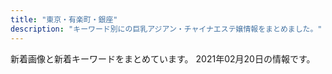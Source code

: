 ```yaml
---
title: "東京・有楽町・銀座"
description: "キーワード別にの巨乳アジアン・チャイナエステ嬢情報をまとめました。"
---
```


新着画像と新着キーワードをまとめています。
2021年02月20日の情報です。

<DmmAffiliateIns />
<KeywordTable
  shops={
    [
    {
        "url": "http://www.comodo.relaxjp.info/",
        "name": "COMODO -\u30b3\u30e2\u30c9-",
        "img_links": [
            "http://www.comodo.relaxjp.info/images/bj1.jpg",
            "http://www.comodo.relaxjp.info/files/011.jpg",
            "http://www.comodo.relaxjp.info/files/008-02.jpg",
            "http://www.comodo.relaxjp.info/files/012-02.jpg",
            "http://www.comodo.relaxjp.info/files/011-03.jpg",
            "http://www.comodo.relaxjp.info/images/s_info.jpg",
            "http://www.comodo.relaxjp.info/files/007-03.jpg",
            "http://www.comodo.relaxjp.info/files/008.jpg",
            "http://www.comodo.relaxjp.info/files/010.jpg",
            "http://www.comodo.relaxjp.info/images/hua.jpg",
            "http://www.comodo.relaxjp.info/images/top.png",
            "http://www.comodo.relaxjp.info/files/007.jpg",
            "http://www.comodo.relaxjp.info/files/008-03.jpg",
            "http://www.comodo.relaxjp.info/files/011-02.jpg",
            "http://www.comodo.relaxjp.info/files/009-02.jpg",
            "http://www.comodo.relaxjp.info/files/007-02.jpg",
            "http://www.comodo.relaxjp.info/images/s_link.jpg",
            "http://www.comodo.relaxjp.info/files/010-03.jpg",
            "http://www.comodo.relaxjp.info/files/012.jpg",
            "http://www.comodo.relaxjp.info/images/s_staff.jpg",
            "http://www.comodo.relaxjp.info/files/009.jpg",
            "http://www.comodo.relaxjp.info/files/013.jpg",
            "http://www.comodo.relaxjp.info/files/013-03.jpg",
            "http://www.comodo.relaxjp.info/files/009-03.jpg",
            "http://www.comodo.relaxjp.info/files/013-02.jpg",
            "http://www.comodo.relaxjp.info/images/bj3.jpg",
            "http://www.comodo.relaxjp.info/files/012-03.jpg",
            "http://www.comodo.relaxjp.info/images/s_news.jpg",
            "http://www.comodo.relaxjp.info/files/010-02.jpg"
        ],
        "station": "\u99ac\u55b0\u6a2a\u5c71\u99c5A2\u51fa\u53e3",
        "keywords": {
            "87": 6,
            "86": 1,
            "D": 7
        }
    },
    {
        "img_links": [
            "https://est-tiara.info/staffPhoto/s20201016083756.jpg",
            "https://est-tiara.info/images/gallery/r4.jpg",
            "https://est-tiara.info/images/gallery/r5.jpg",
            "https://est-tiara.info/images/gallery/r1.jpg",
            "https://est-tiara.info/images/mobile.png",
            "https://est-tiara.info/images/gallery/r7.jpg",
            "https://est-tiara.info/staffPhoto/b20201016083828.jpg",
            "https://est-tiara.info/staffPhoto/b20200924141844.jpg",
            "https://est-tiara.info/images/gallery/r8.jpg",
            "https://est-tiara.info/staffPhoto/b20201016083614.jpg",
            "https://est-tiara.info/staffPhoto/s20201016083614.jpg",
            "https://est-tiara.info/staffPhoto/b20201016083716.jpg",
            "https://est-tiara.info/images/gallery/r3.jpg",
            "https://est-tiara.info/staffPhoto/s20201016083716.jpg",
            "https://est-tiara.info/images/gallery/r2.jpg",
            "https://est-tiara.info/staffPhoto/b20201016083756.jpg",
            "https://est-tiara.info/uploadfiles/Image/campaignEstTiaraInfo.jpg",
            "https://est-tiara.info/images/gallery/r6.jpg",
            "https://est-tiara.info/js/sliderLine/slide_next.png",
            "https://est-tiara.info/staffPhoto/s20201016083828.jpg",
            "https://est-tiara.info/js/sliderLine/slide_prev.png",
            "https://est-tiara.info/staffPhoto/s20200924141844.jpg",
            "https://est-tiara.info/images/returnBtn.png"
        ],
        "url": "https://est-tiara.info/",
        "station": "\u6771\u9280\u5ea7\u99c5A7\u51fa\u53e3",
        "name": "Tiara-\u30c6\u30a4\u30a2\u30e9-",
        "keywords": {
            "E": 1,
            "C": 1,
            "89": 1,
            "D": 3
        }
    },
    {
        "img_links": [
            "http://esthe-aroma.com/images/icon_staff.png",
            "http://esthe-aroma.com/images/end-info.png",
            "http://esthe-aroma.com/images/cg08.jpg",
            "http://esthe-aroma.com/images/cg06.jpg",
            "http://esthe-aroma.com/images/icon_concept.png",
            "http://esthe-aroma.com/images/cg05.jpg",
            "http://esthe-aroma.com/images/btn2.png",
            "http://esthe-aroma.com/images/cg04.jpg",
            "http://esthe-aroma.com/images/mainImg_sub.jpg",
            "http://esthe-aroma.com/images/qrc.jpg",
            "http://esthe-aroma.com/images/icon_top.png",
            "http://esthe-aroma.com/images/cg03.jpg",
            "http://esthe-aroma.com/images/cg10.jpg",
            "http://esthe-aroma.com/images/photo03.jpg",
            "http://esthe-aroma.com/images/cg01.jpg",
            "http://esthe-aroma.com/images/icon_info.png",
            "http://esthe-aroma.com/images/cg02.jpg",
            "http://esthe-aroma.com/images/cg09.jpg",
            "http://esthe-aroma.com/images/cg11.jpg",
            "http://esthe-aroma.com/images/photo02.jpg",
            "http://esthe-aroma.com/images/photo01.jpg",
            "http://esthe-aroma.com/images/cg13.jpg",
            "http://esthe-aroma.com/images/icon_tel.png",
            "http://esthe-aroma.com/images/cg07.jpg",
            "http://esthe-aroma.com/images/cg12.jpg"
        ],
        "station": "\u99ac\u55b0\u6a2a\u5c71\u99c5A2\u51fa\u53e3",
        "url": "http://esthe-aroma.com/",
        "keywords": {
            "86": 13,
            "E": 1,
            "D": 10,
            "C": 2
        },
        "name": "Miss.9\uff5e\u30df\u30b9.\u30ad\u30e5\u30a6\uff5e"
    },
    {
        "url": "http://www.kayabatyo-massage.work/",
        "name": "\u5143\u6c17\u30e2\u30ea\u30e2\u30ea",
        "station": "\u8305\u5834\u753a\u99c511\u756a\u51fa\u53e3",
        "keywords": {},
        "img_links": [
            "http://www.kayabatyo-massage.work/images/no_image.jpg",
            "http://www.kayabatyo-massage.work/staff/kaoru.jpg",
            "http://www.kayabatyo-massage.work/images/recruit/nagare_01.jpg",
            "http://www.kayabatyo-massage.work/images/recruit/nagare_03.jpg",
            "http://www.kayabatyo-massage.work/images/recruit/req_03.jpg",
            "http://www.kayabatyo-massage.work/images/mainvisual_02.jpg",
            "http://www.kayabatyo-massage.work/images/recruit/sp_mainvisual.jpg",
            "http://www.kayabatyo-massage.work/images/head_therapist.jpg",
            "http://www.kayabatyo-massage.work/images/trigger.jpg",
            "http://www.kayabatyo-massage.work/images/recruit/nagare_07.png",
            "http://www.kayabatyo-massage.work/images/icon_new.png",
            "http://www.kayabatyo-massage.work/images/recruit/nagare_05.png",
            "http://www.kayabatyo-massage.work/images/mainvisual_01.jpg",
            "http://www.kayabatyo-massage.work/images/recruit/point_07.png",
            "http://www.kayabatyo-massage.work/images/icon_ranking_01.png",
            "http://www.kayabatyo-massage.work/images/recruit/point_03.png",
            "http://www.kayabatyo-massage.work/images/mainvisual_02_s.jpg",
            "http://www.kayabatyo-massage.work/images/icon_ranking_02.png",
            "http://www.kayabatyo-massage.work/images/recruit/point_04.png",
            "http://www.kayabatyo-massage.work/images/recruit/point_06.png",
            "http://www.kayabatyo-massage.work/images/recruit/point_09.png",
            "http://www.kayabatyo-massage.work/images/sw_tel.png",
            "http://www.kayabatyo-massage.work/images/recruit/message_03.png",
            "http://www.kayabatyo-massage.work/images/icon_ranking_03.png",
            "http://www.kayabatyo-massage.work/images/recruit/point_08.png",
            "http://www.kayabatyo-massage.work/images/recruit/nagare_02.jpg",
            "http://www.kayabatyo-massage.work/staff/nanami.jpg",
            "http://www.kayabatyo-massage.work/images/head_interior.jpg",
            "http://www.kayabatyo-massage.work/images/mainvisual_01_s.jpg",
            "http://www.kayabatyo-massage.work/images/recruit/point_05.png",
            "http://www.kayabatyo-massage.work/images/recruit/nagare_06.png",
            "http://www.kayabatyo-massage.work/staff/hinata.jpg",
            "http://www.kayabatyo-massage.work/images/sw_home.png"
        ]
    },
    {
        "station": "\u8305\u5834\u753a\u99c510\u756a\u51fa\u53e3",
        "keywords": {},
        "url": "https://aroma.tyo.cm/",
        "img_links": [],
        "name": "\u6975\u4e0a\u30e1\u30f3\u30ba\u30a2\u30ed\u30de\u65e5\u672c\u6a4b"
    },
    {
        "station": "\u4eba\u5f62\u753a\u99c5A1\u51fa\u53e3",
        "keywords": {
            "88": 5,
            "D": 8,
            "E": 2,
            "85": 16,
            "87": 2,
            "C": 22,
            "F": 5
        },
        "img_links": [
            "http://cocosia-massage.work/sp/img/p-3.jpg",
            "http://cocosia-massage.work/img/news.jpg",
            "http://cocosia-massage.work/sp/img/qr.jpg",
            "http://cocosia-massage.work/img/sta3.jpg",
            "http://cocosia-massage.work/sp/img/p-5.jpg",
            "http://cocosia-massage.work/sp/img/t-t2.jpg",
            "http://cocosia-massage.work/sp/img/cam1.jpg",
            "http://cocosia-massage.work/sp/img/pc.jpg",
            "http://cocosia-massage.work/sp/img/rec.jpg",
            "http://cocosia-massage.work/sp/img/cam2.jpg",
            "http://cocosia-massage.work/sp/img/st3.jpg",
            "http://cocosia-massage.work/img/conc.jpg",
            "http://cocosia-massage.work/img/st2.jpg",
            "http://cocosia-massage.work/sp/img/st4.jpg",
            "http://cocosia-massage.work/img/nos.jpg",
            "http://cocosia-massage.work/sp/img/t-r.jpg",
            "http://cocosia-massage.work/sp/img/cam4.jpg",
            "http://cocosia-massage.work/sp/img/st2.jpg",
            "http://cocosia-massage.work/sp/img/sys.jpg",
            "http://cocosia-massage.work/img/st5.jpg",
            "http://cocosia-massage.work/img/sta2.jpg",
            "http://cocosia-massage.work/sp/img/acc.jpg",
            "http://cocosia-massage.work/sp/img/p-4.jpg",
            "http://cocosia-massage.work/sp/img/t-t.jpg",
            "http://cocosia-massage.work/img/fla-2.jpg",
            "http://cocosia-massage.work/img/newf.jpg",
            "http://cocosia-massage.work/sp/img/info.jpg",
            "http://cocosia-massage.work/img/st6.jpg",
            "http://cocosia-massage.work/img/sta1.jpg",
            "http://cocosia-massage.work/img/acc.jpg",
            "http://cocosia-massage.work/sp/img/st1.jpg",
            "http://cocosia-massage.work/img/head2.jpg",
            "http://cocosia-massage.work/img/st1.jpg",
            "http://cocosia-massage.work/img/st3.jpg",
            "http://cocosia-massage.work/img/sta4.jpg",
            "http://cocosia-massage.work/sp/img/botton.jpg",
            "http://cocosia-massage.work/img/r9.jpg",
            "http://cocosia-massage.work/img/xmas.png",
            "http://cocosia-massage.work/img/fla-1.jpg",
            "http://cocosia-massage.work/img/sta6.jpg",
            "http://cocosia-massage.work/img/cncp.jpg",
            "http://cocosia-massage.work/sp/img/p-6.jpg",
            "http://cocosia-massage.work/img/sta5.jpg",
            "http://cocosia-massage.work/sp/img/st6.jpg",
            "http://cocosia-massage.work/sp/img/t-s.jpg",
            "http://cocosia-massage.work/sp/img/st5.jpg",
            "http://cocosia-massage.work/sp/img/cam3.jpg",
            "http://cocosia-massage.work/img/st4.jpg"
        ],
        "name": "COCOSIA",
        "url": "http://cocosia-massage.work/"
    },
    {
        "url": "http://s-este.net/",
        "keywords": {},
        "name": "\u30e9\u30d5\u30a3\u30fc\u30eb",
        "station": "\u65b0\u65e5\u672c\u6a4b\u99c55\u756a\u51fa\u53e3",
        "img_links": []
    },
    {
        "url": "http://f-relaxe.net",
        "img_links": [
            "http://f-relaxe.net/images/sub_15.jpg",
            "http://f-relaxe.net/girl/07.jpg",
            "http://f-relaxe.net/girl/02.jpg",
            "http://f-relaxe.net/girl/010a.jpg",
            "http://f-relaxe.net/girl/011.jpg",
            "http://f-relaxe.net/girl/017.jpg",
            "http://f-relaxe.net/images/02.jpg",
            "http://f-relaxe.net/girl/00.jpg",
            "http://f-relaxe.net/images/staff_11.jpg",
            "http://f-relaxe.net/images/index_01.jpg",
            "http://f-relaxe.net/girl/011a.jpg",
            "http://f-relaxe.net/images/index_13.jpg",
            "http://f-relaxe.net/images/03.jpg",
            "http://f-relaxe.net/girl/010.jpg",
            "http://f-relaxe.net/images/index_05.jpg",
            "http://f-relaxe.net/images/index_16.jpg",
            "http://f-relaxe.net/images/sub_10.jpg",
            "http://f-relaxe.net/images/index_04.jpg",
            "http://f-relaxe.net/images/rec.jpg",
            "http://f-relaxe.net/girl/08a.jpg",
            "http://f-relaxe.net/girl/04.jpg",
            "http://f-relaxe.net/girl/012a.jpg",
            "http://f-relaxe.net/images/sub_12.jpg",
            "http://f-relaxe.net/girl/02a.jpg",
            "http://f-relaxe.net/images/index_09.jpg",
            "http://f-relaxe.net/images/01.jpg",
            "http://f-relaxe.net/images/line.jpg",
            "http://f-relaxe.net/girl/013a.jpg",
            "http://f-relaxe.net/images/index_03.jpg",
            "http://f-relaxe.net/images/index_10.jpg",
            "http://f-relaxe.net/images/index_07.jpg",
            "http://f-relaxe.net/girl/024.jpg",
            "http://f-relaxe.net/images/rec_11.jpg",
            "http://f-relaxe.net/girl/012.jpg",
            "http://f-relaxe.net/images/info.jpg",
            "http://f-relaxe.net/images/info_11.jpg",
            "http://f-relaxe.net/images/index_12.jpg",
            "http://f-relaxe.net/images/index_06.jpg",
            "http://f-relaxe.net/girl/013.jpg",
            "http://f-relaxe.net/girl/07a.jpg",
            "http://f-relaxe.net/images/index_17.jpg",
            "http://f-relaxe.net/images/index_119.jpg",
            "http://f-relaxe.net/girl/08.jpg",
            "http://f-relaxe.net/images/index_08.jpg",
            "http://f-relaxe.net/girl/09a.jpg",
            "http://f-relaxe.net/images/index_14.jpg",
            "http://f-relaxe.net/images/index_18.jpg",
            "http://f-relaxe.net/girl/09.jpg"
        ],
        "keywords": {
            "93": 1,
            "90": 1,
            "D": 2,
            "87": 1,
            "91": 1,
            "G": 1,
            "83": 1,
            "86": 1,
            "E": 3,
            "C": 3,
            "85": 3,
            "89": 1
        },
        "station": "JR\u6771\u4eac\u99c5\u516b\u91cd\u6d32\u5317\u53e3",
        "name": "For you"
    },
    {
        "url": "http://kaitekido.eei.jp/",
        "station": "\u516b\u4e01\u5800\u99c5B2\u51fa\u53e3",
        "keywords": {},
        "img_links": [
            "https://b.hatena.ne.jp/images/v4/public/add/hatenabookmark_android.png",
            "https://b.st-hatena.com/images/entry-button/button-only@2x.png",
            "https://b.hatena.ne.jp/images/v4/public/add/hatenabookmark_ios7.png",
            "http://b.hatena.ne.jp/images/v4/public/add/hatenabookmark_ios7.png",
            "http://b.hatena.ne.jp/images/v4/public/add/hatenabookmark_android.png",
            "https://www.hatena.ne.jp/images/wwwridge/ok@2x.png",
            "http://momipara.jp/img/link/momi88.jpg",
            "http://\u30a2\u30b8\u30a2\u30f3\u30a8\u30b9\u30c6.biz/images/88-31.jpg",
            "https://www.hatena.ne.jp/images/wwwridge/help@2x.png",
            "https://www.hatena.ne.jp/images/wwwridge/ng@2x.png",
            "http://asian.mensesthe.tokyo/wp-content/uploads/2016/01/7CzXuAWe.jpg"
        ],
        "name": "\u5feb\u9069\u5802"
    },
    {
        "keywords": {
            "D": 16,
            "E": 4,
            "86": 20
        },
        "name": "\u7652\u3057\u306e\u6d77",
        "station": "\u65b0\u5bcc\u753a\u99c5",
        "url": "http://xn--vckg5a5c7c8c1czd.in.net/",
        "img_links": [
            "http://xn--vckg5a5c7c8c1czd.in.net/images/staff_images/cg1.jpg",
            "http://xn--vckg5a5c7c8c1czd.in.net/images/an_1_06.jpg",
            "http://xn--vckg5a5c7c8c1czd.in.net/images/staff_images/cg16.jpg",
            "http://xn--vckg5a5c7c8c1czd.in.net/images/an_2_04.jpg",
            "http://xn--vckg5a5c7c8c1czd.in.net/images/an_1_02.jpg",
            "http://xn--vckg5a5c7c8c1czd.in.net/images/an_2_05.jpg",
            "http://xn--vckg5a5c7c8c1czd.in.net/images/slider/slide2s.jpg",
            "http://xn--vckg5a5c7c8c1czd.in.net/images/staff_images/top_small_1.jpg",
            "http://xn--vckg5a5c7c8c1czd.in.net/images/an_1_07.jpg",
            "http://xn--vckg5a5c7c8c1czd.in.net/images/staff_images/cg14.jpg",
            "http://xn--vckg5a5c7c8c1czd.in.net/images/staff_images/top_small_17.jpg",
            "http://xn--vckg5a5c7c8c1czd.in.net/images/staff_images/top_small_14.jpg",
            "http://xn--vckg5a5c7c8c1czd.in.net/images/staff_images/cg5.jpg",
            "http://xn--vckg5a5c7c8c1czd.in.net/images/an_2_07.jpg",
            "http://xn--vckg5a5c7c8c1czd.in.net/images/index_01.jpg",
            "http://xn--vckg5a5c7c8c1czd.in.net/images/an_1_03.jpg",
            "http://xn--vckg5a5c7c8c1czd.in.net/images/slider/slide1s.jpg",
            "http://xn--vckg5a5c7c8c1czd.in.net/images/QRcode.jpg",
            "http://xn--vckg5a5c7c8c1czd.in.net/images/slider/slide1.jpg",
            "http://xn--vckg5a5c7c8c1czd.in.net/images/staff_images/cg17.jpg",
            "http://xn--vckg5a5c7c8c1czd.in.net/images/an_2_03.jpg",
            "http://xn--vckg5a5c7c8c1czd.in.net/images/an_2_02.jpg",
            "http://xn--vckg5a5c7c8c1czd.in.net/images/an_1_04.jpg",
            "http://xn--vckg5a5c7c8c1czd.in.net/images/staff_images/top_small_5.jpg",
            "http://xn--vckg5a5c7c8c1czd.in.net/images/slider/slide3.jpg",
            "http://xn--vckg5a5c7c8c1czd.in.net/images/no.png",
            "http://xn--vckg5a5c7c8c1czd.in.net/images/slider/slide2.jpg",
            "http://xn--vckg5a5c7c8c1czd.in.net/images/slider/slide3s.jpg",
            "http://xn--vckg5a5c7c8c1czd.in.net/images/an_2_06.jpg",
            "http://xn--vckg5a5c7c8c1czd.in.net/images/staff_images/top_small_16.jpg"
        ]
    },
    {
        "name": "\u685c\uff5e\u3055\u304f\u3089\uff5e",
        "img_links": [
            "http://sakura.relaxnabi.com/css/staff/staff04.jpg",
            "http://sakura.relaxnabi.com/css/nav/nav-004.png",
            "http://sakura.relaxnabi.com/css/topleft02.png",
            "http://sakura.relaxnabi.com/css/nav/nav-002.png",
            "http://sakura.relaxnabi.com/css/nav/nav-005.png",
            "http://sakura.relaxnabi.com/css/staff/staff14a.jpg",
            "http://sakura.relaxnabi.com/css/nav/nav-006.png",
            "http://sakura.relaxnabi.com/css/staff/staff02.jpg",
            "http://sakura.relaxnabi.com/css/nav/nav-001.png",
            "http://sakura.relaxnabi.com/css/nav/nav-003.png",
            "http://sakura.relaxnabi.com/css/topleft01.png",
            "http://sakura.relaxnabi.com/css/staff/staff06.jpg",
            "http://sakura.relaxnabi.com/css/tel03.png",
            "http://sakura.relaxnabi.com/css/topright02.jpg",
            "http://sakura.relaxnabi.com/css/staff/staff13.jpg"
        ],
        "url": "http://sakura.relaxnabi.com/",
        "keywords": {
            "87": 2,
            "C": 4,
            "D": 3,
            "89": 3
        },
        "station": "\u8305\u5834\u753a\u99c51\u756a\u51fa\u53e3"
    },
    {
        "name": "Firework\uff5e\u30d5\u30a1\u30a4\u30a2\u30ef\u30fc\u30af\uff5e",
        "station": "\u7bc9\u5730\u99c52\u756a\u51fa\u53e3",
        "keywords": {},
        "img_links": [
            "http://a-smile.click/girl/6.jpg",
            "http://a-smile.click/img/qr.png",
            "http://a-smile.click/girl/1.jpg",
            "http://a-smile.click/girl/1_1.jpg",
            "http://a-smile.click/img/faq_headimg.jpg",
            "http://a-smile.click/img/room/photo01.jpg",
            "http://a-smile.click/girl/2.jpg",
            "http://a-smile.click/img/staff_headimg.jpg",
            "http://a-smile.click/girl/3_1.jpg",
            "http://a-smile.click/girl/2_1.jpg",
            "http://a-smile.click/img/head_img.jpg",
            "http://a-smile.click/girl/4.jpg",
            "http://a-smile.click/girl/5.jpg",
            "http://a-smile.click/img/room/photo02.jpg",
            "http://a-smile.click/img/room/photo03.jpg",
            "http://a-smile.click/img/rec_headimg.jpg",
            "http://a-smile.click/img/tel.png",
            "http://a-smile.click/girl/5_1.jpg",
            "http://a-smile.click/girl/3.jpg",
            "http://a-smile.click/img/room/photo04.jpg",
            "http://a-smile.click/img/link_headimg.jpg"
        ],
        "url": "http://a-smile.click/"
    },
    {
        "url": "http://sweet-massage.work/",
        "station": "\u8305\u5834\u753a\u99c53\u756a\u51fa\u53e3",
        "keywords": {
            "89": 3,
            "88": 3,
            "85": 6,
            "D": 6,
            "C": 6,
            "E": 6,
            "86": 6
        },
        "name": "Sweet",
        "img_links": [
            "http://sweet-massage.work/img/s4.jpg",
            "http://sweet-massage.work/img/st05.jpg",
            "http://sweet-massage.work/sp/img/s4.jpg",
            "http://sweet-massage.work/sp/img/pic.jpg",
            "http://sweet-massage.work/sp/img/st005.jpg",
            "http://sweet-massage.work/sp/img/t-a.jpg",
            "http://sweet-massage.work/img/foot-body.jpg",
            "http://sweet-massage.work/img/s5.jpg",
            "http://sweet-massage.work/sp/img/add.jpg",
            "http://sweet-massage.work/img/st1.jpg",
            "http://sweet-massage.work/img/st5.jpg",
            "http://sweet-massage.work/img/st3.jpg",
            "http://sweet-massage.work/img/sta2.jpg",
            "http://sweet-massage.work/sp/img/pc.jpg",
            "http://sweet-massage.work/sp/img/st02.jpg",
            "http://sweet-massage.work/sp/img/st03.jpg",
            "http://sweet-massage.work/img/sta6.jpg",
            "http://sweet-massage.work/sp/img/s6.jpg",
            "http://sweet-massage.work/img/st005.jpg",
            "http://sweet-massage.work/sp/img/t-s.jpg",
            "http://sweet-massage.work/sp/img/info.jpg",
            "http://sweet-massage.work/sp/img/add2.jpg",
            "http://sweet-massage.work/sp/img/t-r.jpg",
            "http://sweet-massage.work/sp/img/tel.jpg",
            "http://sweet-massage.work/sp/img/time.jpg",
            "http://sweet-massage.work/sp/img/s5.jpg",
            "http://sweet-massage.work/sp/img/s3.jpg",
            "http://sweet-massage.work/img/st6.jpg",
            "http://sweet-massage.work/img/st03.jpg",
            "http://sweet-massage.work/img/m1.png",
            "http://sweet-massage.work/sp/img/st1.jpg",
            "http://sweet-massage.work/img/sta3.jpg",
            "http://sweet-massage.work/sp/img/st2.jpg",
            "http://sweet-massage.work/img/st04.jpg",
            "http://sweet-massage.work/sp/img/st3.jpg",
            "http://sweet-massage.work/img/sta1.jpg",
            "http://sweet-massage.work/sp/img/tit.jpg",
            "http://sweet-massage.work/img/st02.jpg",
            "http://sweet-massage.work/sp/img/st06.jpg",
            "http://sweet-massage.work/sp/img/st6.jpg",
            "http://sweet-massage.work/img/s2.jpg",
            "http://sweet-massage.work/sp/img/st05.jpg",
            "http://sweet-massage.work/img/s1.jpg",
            "http://sweet-massage.work/sp/img/t-o.jpg",
            "http://sweet-massage.work/img/st4.jpg",
            "http://sweet-massage.work/img/st2.jpg",
            "http://sweet-massage.work/img/s3.jpg",
            "http://sweet-massage.work/img/s6.jpg",
            "http://sweet-massage.work/sp/img/botton.jpg",
            "http://sweet-massage.work/sp/img/st4.jpg",
            "http://sweet-massage.work/img/st01.jpg",
            "http://sweet-massage.work/sp/img/st04.jpg",
            "http://sweet-massage.work/sp/img/sys.jpg",
            "http://sweet-massage.work/img/mobile-1.png",
            "http://sweet-massage.work/img/st06.jpg",
            "http://sweet-massage.work/img/sta5.jpg",
            "http://sweet-massage.work/sp/img/st01.jpg",
            "http://sweet-massage.work/img/sta4.jpg",
            "http://sweet-massage.work/sp/img/st5.jpg",
            "http://sweet-massage.work/sp/img/t-t.jpg"
        ]
    },
    {
        "name": "Angel Love",
        "station": "\u9280\u5ea7\u99c5A5\u51fa\u53e3",
        "url": "https://angel-love.tyo.cm/",
        "img_links": [
            "https://angel-love.tyo.cm/images/room2.jpg",
            "https://angel-love.tyo.cm/images/news_bj1.jpg",
            "https://angel-love.tyo.cm/images/info.jpg",
            "https://angel-love.tyo.cm/images/s1.jpg",
            "https://angel-love.tyo.cm/images/top.jpg",
            "https://angel-love.tyo.cm/images/s3.jpg",
            "https://angel-love.tyo.cm/images/room3.jpg",
            "https://angel-love.tyo.cm/photos/sites/27/2021/02/2021021603162127.jpg",
            "https://angel-love.tyo.cm/images/mobile.jpg",
            "https://angel-love.tyo.cm/photos/sites/27/2021/02/2021021606263617.jpg",
            "https://angel-love.tyo.cm/images/s_staff.png",
            "https://angel-love.tyo.cm/images/room4.jpg",
            "https://angel-love.tyo.cm/images/room1.jpg",
            "https://angel-love.tyo.cm/photos/sites/27/2021/02/2021021603212172.jpg",
            "https://angel-love.tyo.cm/images/news_bj3.jpg",
            "https://angel-love.tyo.cm/photos/sites/27/2021/02/2021021606344273.jpg",
            "https://angel-love.tyo.cm/images/s_news.jpg",
            "https://angel-love.tyo.cm/photos/sites/27/2021/02/2021021603162366.jpg"
        ],
        "keywords": {
            "86": 5,
            "D": 20,
            "87": 10,
            "85": 5
        }
    },
    {
        "station": "\u4eba\u5f62\u753a\u99c5A1\u51fa\u53e3",
        "name": "Dream",
        "url": "https://ningyocho-esthe.work/",
        "keywords": {
            "88": 1,
            "\u30bb\u30af\u30b7\u30fc": 3
        },
        "img_links": [
            "https://ningyocho-esthe.work/images/dream/staff/2.jpg",
            "https://ningyocho-esthe.work/images/dream/home/teaser.png",
            "https://ningyocho-esthe.work/images/dream/common/credit_01.png",
            "https://ningyocho-esthe.work/images/dream/common/header_info.png",
            "https://ningyocho-esthe.work/images/dream/common/gallery_08.png",
            "https://ningyocho-esthe.work/images/dream/staff/imgapp_1.jpg",
            "https://ningyocho-esthe.work/images/dream/common/side_bnr_01.png",
            "https://ningyocho-esthe.work/images/dream/common/header_phone_pc.png",
            "https://ningyocho-esthe.work/images/dream/common/gallery_09.png",
            "https://ningyocho-esthe.work/images/dream/staff/imgapp_3.jpg",
            "https://ningyocho-esthe.work/images/dream/common/credit_02.png",
            "https://ningyocho-esthe.work/images/dream/staff/\u3042\u307f.jpg",
            "https://ningyocho-esthe.work/images/dream/common/gallery_06.png",
            "https://ningyocho-esthe.work/images/dream/common/gallery_03.png",
            "https://ningyocho-esthe.work/images/dream/staff/1.jpg",
            "https://ningyocho-esthe.work/images/dream/common/side_bnr_02.png",
            "https://ningyocho-esthe.work/images/dream/common/gallery_05.png",
            "https://ningyocho-esthe.work/images/dream/common/gallery_04.png",
            "https://ningyocho-esthe.work/images/dream/common/gallery_01.png",
            "https://ningyocho-esthe.work/images/dream/common/credit_03.png",
            "https://ningyocho-esthe.work/images/dream/common/gallery_02.png",
            "https://ningyocho-esthe.work/images/dream/staff/3.jpg",
            "https://ningyocho-esthe.work/images/dream/common/gallery_07.png",
            "https://ningyocho-esthe.work/images/dream/staff/\u30ca\u30ca.jpg",
            "https://ningyocho-esthe.work/images/dream/home/image_02.png",
            "https://ningyocho-esthe.work/images/dream/staff/imgapp6.jpg",
            "https://ningyocho-esthe.work/images/dream/home/image_03.png",
            "https://ningyocho-esthe.work/images/dream/common/gallery_10.png",
            "https://ningyocho-esthe.work/images/dream/home/image_01.png",
            "https://ningyocho-esthe.work/images/dream/staff/13.jpg"
        ]
    },
    {
        "img_links": [
            "http://sunflower.jp.net/5.jpg",
            "http://koikst.xyz/_src/20886061/index_34.png",
            "http://koikst.xyz/_src/20886103/up.png",
            "http://koikst.xyz/_src/20886009/img_2917.jpg",
            "http://koikst.xyz/_src/20885836/sign.jpg",
            "http://koikst.xyz/_src/20886111/_dsf0778_pp.jpg",
            "http://koikst.xyz/_src/20886066/slider2.png",
            "http://koikst.xyz/_src/20886211/07958eda583eff2b24876adf03c0a434.jpg",
            "http://koikst.xyz/_src/20885828/up.png",
            "http://koikst.xyz/_src/20886122/up.png",
            "http://koikst.xyz/_src/20886035/up.png",
            "http://koikst.xyz/_src/20886007/_k3_6020.jpg",
            "http://koikst.xyz/_src/20886287/9c88380aa0315ec9292225a3223d62d9.jpg",
            "http://koikst.xyz/_src/20886235/t02200330_0640096013249885015.jpg",
            "http://koikst.xyz/_src/20886063/index_36.png",
            "http://sunflower.jp.net/1.jpg",
            "http://koikst.xyz/_src/20886062/index_35.png",
            "http://koikst.xyz/_src/20886092/therapist-ito.jpg",
            "http://koikst.xyz/_src/20886303/07958eda583eff2b24876adf03c0a434.jpg",
            "http://koikst.xyz/_src/20886229/_dsf0778_pp.jpg",
            "http://koikst.xyz/_src/20885809/www.cman.png",
            "http://koikst.xyz/_src/20886058/sign.png",
            "http://koikst.xyz/_src/51067433/wechatimg726.jpg",
            "http://koikst.xyz/_src/20991736/t02200330_0640096013249885015.jpg",
            "http://koikst.xyz/_src/20886060/index_33.png",
            "http://koikst.xyz/_src/20886005/wechatimg35.jpg",
            "http://koikst.xyz/_src/20886065/index_38.png",
            "http://koikst.xyz/_src/51067435/wechatimg725.jpg",
            "http://koikst.xyz/_src/20886233/906ab10dd05fdcaee1fa99bd6e5779ea.jpg",
            "http://koikst.xyz/_src/20886019/up.png",
            "http://koikst.xyz/_src/20886283/img20170527114635169213.png",
            "http://koikst.xyz/_src/20885845/up.png",
            "http://sunflower.jp.net/6.jpg",
            "http://sunflower.jp.net/3.jpg",
            "http://koikst.xyz/_src/51067440/wechatimg723.jpg",
            "http://koikst.xyz/_src/51067437/wechatimg724.jpg",
            "http://koikst.xyz/_src/20886006/wechatimg36.jpg",
            "http://koikst.xyz/_src/20885997/up.png",
            "http://koikst.xyz/_src/20886300/media-20170919.jpg",
            "http://koikst.xyz/_src/21089124/img20180325193504865361.png",
            "http://sunflower.jp.net/2.jpg",
            "http://koikst.xyz/_src/20886148/therapist-ito.jpg",
            "http://koikst.xyz/_src/20886010/img_3017.jpg",
            "http://koikst.xyz/_src/20886310/wechatimg405.jpg",
            "http://koikst.xyz/_src/20886064/index_37.png",
            "http://koikst.xyz/_src/20885811/up.png",
            "http://koikst.xyz/_src/20886059/sign.png",
            "http://koikst.xyz/_src/20886231/_dsf0770_pp.jpg",
            "http://koikst.xyz/_src/20886222/up.png",
            "http://koikst.xyz/_src/20886305/therapist-ito.jpg",
            "http://koikst.xyz/_src/20886008/_k3_6019.jpg",
            "http://koikst.xyz/_src/20886308/t02200330_0640096013249885015.jpg"
        ],
        "name": "\u60a0",
        "keywords": {
            "C": 2,
            "E": 3,
            "89": 3,
            "85": 2
        },
        "station": "JR\u6771\u4eac\u99c5\u516b\u91cd\u6d32\u53e3",
        "url": "http://koikst.xyz/"
    },
    {
        "name": "\u5922\u306e\u90f7",
        "keywords": {},
        "url": "http://yume-sato.blue/",
        "station": "\u4eba\u5f62\u753a\u99c5A6",
        "img_links": [
            "http://yume-sato.blue/uploads//sites/18/2020/09/g3.jpg",
            "http://yume-sato.blue/uploads//sites/18/2020/09/top1-1.jpg",
            "http://yume-sato.blue/uploads//sites/18/2020/09/g2.jpg",
            "http://yume-sato.blue/uploads//sites/18/2020/12/gg-150x150.jpg",
            "http://yume-sato.blue/uploads//sites/18/2020/09/g4.jpg",
            "http://yume-sato.blue/uploads//sites/18/2020/09/g6-150x150.jpg",
            "http://yume-sato.blue/uploads//sites/18/2020/09/g3-150x150.jpg",
            "http://yume-sato.blue/uploads//sites/18/2020/09/g1-150x150.jpg",
            "http://yume-sato.blue/uploads//sites/18/2020/10/g2.jpg",
            "http://yume-sato.blue/uploads//sites/18/2020/09/news.jpg",
            "http://yume-sato.blue/uploads//sites/18/2020/10/g1.jpg",
            "http://yume-sato.blue/uploads//sites/18/2020/09/g5.jpg",
            "http://yume-sato.blue/uploads//sites/18/2020/09/mobile-1.jpg",
            "http://yume-sato.blue/uploads//sites/18/2020/09/top.jpg",
            "http://yume-sato.blue/uploads//sites/18/2020/09/g2-150x150.jpg",
            "http://yume-sato.blue/uploads//sites/18/2020/09/s_staff.png",
            "http://yume-sato.blue/uploads//sites/18/2020/09/g5-150x150.jpg",
            "http://yume-sato.blue/uploads//sites/18/2020/09/pick.jpg",
            "http://yume-sato.blue/uploads//sites/18/2020/09/g1.jpg",
            "http://yume-sato.blue/uploads//sites/18/2020/09/g6.jpg",
            "http://yume-sato.blue/uploads//sites/18/2020/09/g4-150x150.jpg",
            "http://yume-sato.blue/uploads//sites/18/2020/12/gg.jpg"
        ]
    },
    {
        "url": "http://prime-relax.work/",
        "img_links": [
            "http://prime-relax.work/img/st11.jpg",
            "http://prime-relax.work/sp/img/time.jpg",
            "http://prime-relax.work/img/link300100.jpg",
            "http://prime-relax.work/sp/img/add.jpg",
            "http://prime-relax.work/sp/img/pic.jpg",
            "http://prime-relax.work/img/IMG_1709.jpg",
            "http://prime-relax.work/img/bottom-.png",
            "http://prime-relax.work/sp/img/t-o.jpg",
            "http://prime-relax.work/sp/img/t-t.jpg",
            "http://prime-relax.work/img/IMG_1699.jpg",
            "http://prime-relax.work/img/st5.jpg",
            "http://prime-relax.work/img/st07.jpg",
            "http://prime-relax.work/img/st7.jpg",
            "http://prime-relax.work/sp/img/t-s.jpg",
            "http://prime-relax.work/sp/img/sta9.jpg",
            "http://prime-relax.work/img/sta4.jpg",
            "http://prime-relax.work/sp/img/tit.jpg",
            "http://prime-relax.work/img/mo.png",
            "http://prime-relax.work/sp/img/botton.jpg",
            "http://prime-relax.work/img/st13.jpg",
            "http://prime-relax.work/sp/img/sta7.jpg",
            "http://prime-relax.work/img/st12.jpg",
            "http://prime-relax.work/img/st14.jpg",
            "http://prime-relax.work/sp/img/p-9.jpg",
            "http://prime-relax.work/img/head.jpg",
            "http://prime-relax.work/sp/img/sta13.jpg",
            "http://prime-relax.work/img/body-.jpg",
            "http://prime-relax.work/img/sta13.jpg",
            "http://prime-relax.work/img/sta7.jpg",
            "http://prime-relax.work/sp/img/p-7.jpg",
            "http://prime-relax.work/sp/img/t-r.jpg",
            "http://prime-relax.work/img/st9.jpg",
            "http://prime-relax.work/img/IMG_1667.jpg",
            "http://prime-relax.work/img/st4.jpg",
            "http://prime-relax.work/img/sta11.jpg",
            "http://prime-relax.work/img/st013.jpg",
            "http://prime-relax.work/sp/img/sys.jpg",
            "http://prime-relax.work/sp/img/sta14.jpg",
            "http://prime-relax.work/img/link20067.jpg",
            "http://prime-relax.work/sp/img/p-8.jpg",
            "http://prime-relax.work/img/link10033.jpg",
            "http://prime-relax.work/sp/img/sta5.jpg",
            "http://prime-relax.work/sp/img/pc.jpg",
            "http://prime-relax.work/sp/img/sta12.jpg",
            "http://prime-relax.work/img/st08.jpg",
            "http://prime-relax.work/img/sta8.jpg",
            "http://prime-relax.work/img/sta14.jpg",
            "http://prime-relax.work/img/st04.jpg",
            "http://prime-relax.work/sp/img/sta4.jpg",
            "http://prime-relax.work/sp/img/t-a.jpg",
            "http://prime-relax.work/img/st8.jpg",
            "http://prime-relax.work/img/bottom.png",
            "http://prime-relax.work/img/eve.jpg",
            "http://prime-relax.work/img/IMG_1675.jpg",
            "http://prime-relax.work/img/link-.jpg",
            "http://prime-relax.work/img/sys.jpg",
            "http://prime-relax.work/img/sta5.jpg",
            "http://prime-relax.work/sp/img/tel.jpg",
            "http://prime-relax.work/sp/img/cam.jpg",
            "http://prime-relax.work/sp/img/sta11.jpg",
            "http://prime-relax.work/img/sta9.jpg",
            "http://prime-relax.work/sp/img/add2.jpg",
            "http://prime-relax.work/sp/img/info.jpg",
            "http://prime-relax.work/img/sta12.jpg",
            "http://prime-relax.work/img/st014.jpg",
            "http://prime-relax.work/sp/img/add3.jpg",
            "http://prime-relax.work/sp/img/sta8.jpg"
        ],
        "name": "PRIME\u30fb\u30d7\u30e9\u30a4\u30e0",
        "station": "\u99ac\u55b0\u753a\u99c51\u756a\u51fa\u53e3",
        "keywords": {
            "88": 1,
            "E": 1,
            "84": 5,
            "82": 1,
            "86": 7,
            "D": 10,
            "C": 7,
            "87": 4
        }
    },
    {
        "img_links": [
            "https://kayabacho-mensesthe.com/images/clear.png",
            "https://kayabacho-mensesthe.com/images/main2.jpg",
            "https://kayabacho-mensesthe.com/staff/aki-s1.jpg",
            "https://kayabacho-mensesthe.com/icon/facebook.png",
            "https://kayabacho-mensesthe.com/wp/wp-content/uploads/2019/12/IMG_8988.jpg",
            "https://kayabacho-mensesthe.com/wp/wp-content/uploads/2020/12/yuki.jpg",
            "https://kayabacho-mensesthe.com/link/mens-esthe.png",
            "https://kayabacho-mensesthe.com/wp/wp-content/uploads/2020/08/ayaka-1-200x300.jpg",
            "https://kayabacho-mensesthe.com/images/footer-l.png",
            "https://kayabacho-mensesthe.com/images/main4.jpg",
            "https://kayabacho-mensesthe.com/images/main3.jpg",
            "https://kayabacho-mensesthe.com/icon/line.png",
            "https://kayabacho-mensesthe.com/wp/wp-content/uploads/2019/12/mitsuki.jpg",
            "https://kayabacho-mensesthe.com/room/room-l8.jpg",
            "https://kayabacho-mensesthe.com/wp/wp-content/uploads/2019/12/emi.jpg",
            "https://kayabacho-mensesthe.com/room/room-l5.jpg",
            "https://kayabacho-mensesthe.com/staff/miyu-s1.jpg",
            "https://kayabacho-mensesthe.com/wp/wp-content/uploads/2019/07/misaki.jpg",
            "https://kayabacho-mensesthe.com/images/main1.jpg",
            "https://kayabacho-mensesthe.com/staff/ayaka-s1.jpg",
            "https://kayabacho-mensesthe.com/wp/wp-content/uploads/2020/02/miyu.jpg",
            "https://kayabacho-mensesthe.com/staff/urara-s1.jpg",
            "https://kayabacho-mensesthe.com/wp/wp-content/uploads/2020/10/aki-s1-150x150.jpg",
            "https://kayabacho-mensesthe.com/staff/aoi-s1.jpg",
            "https://kayabacho-mensesthe.com/images/top2.jpg",
            "https://kayabacho-mensesthe.com/icon/twitter.png",
            "https://kayabacho-mensesthe.com/room/room-l1.jpg",
            "https://kayabacho-mensesthe.com/room/room-l6.jpg",
            "https://kayabacho-mensesthe.com/staff/misaki-s1.jpg",
            "https://kayabacho-mensesthe.com/staff/nao-s1.jpg",
            "https://kayabacho-mensesthe.com/wp/wp-content/uploads/2019/12/misaki.jpg",
            "https://kayabacho-mensesthe.com/staff/rin-s1.jpg",
            "https://kayabacho-mensesthe.com/staff/emi-s1.jpg",
            "https://kayabacho-mensesthe.com/images/flower.png",
            "https://kayabacho-mensesthe.com/staff/mimi-s1.jpg",
            "https://kayabacho-mensesthe.com/wp/wp-content/uploads/2020/11/urara3.jpg",
            "https://kayabacho-mensesthe.com/room/room-l2.jpg",
            "https://kayabacho-mensesthe.com/room/room-l7.jpg",
            "https://kayabacho-mensesthe.com/wp/wp-content/uploads/2019/08/mimi.jpg",
            "https://kayabacho-mensesthe.com/icon/yelp.png",
            "https://kayabacho-mensesthe.com/staff/yuna-s1.jpg",
            "https://kayabacho-mensesthe.com/room/room-l3.jpg",
            "https://kayabacho-mensesthe.com/images/mensesthe.jpg",
            "https://kayabacho-mensesthe.com/wp/wp-content/uploads/2020/08/ayaka-1.jpg",
            "https://kayabacho-mensesthe.com/room/room-l4.jpg",
            "https://kayabacho-mensesthe.com/images/top1.jpg",
            "https://kayabacho-mensesthe.com/images/footer-r.png",
            "https://kayabacho-mensesthe.com/images/top3.jpg",
            "https://kayabacho-mensesthe.com/wp/wp-content/uploads/2021/01/yuna.jpg"
        ],
        "station": "\u8305\u5834\u753a\u99c52\u756a\u51fa\u53e3",
        "keywords": {
            "C": 15,
            "D": 13,
            "E": 3
        },
        "url": "https://kayabacho-mensesthe.com/",
        "name": "Spa Ananda"
    },
    {
        "img_links": [
            "http://yurarika.work/staff/mika.jpg",
            "http://yurarika.work/staff/mirai1.jpg",
            "http://yurarika.work/staff/mirai2.jpg",
            "http://yurarika.work/img/all/loader.png",
            "http://yurarika.work/staff/aya2.jpg",
            "http://yurarika.work/staff/mirai.jpg",
            "http://yurarika.work/staff/aya.jpg",
            "http://yurarika.work/staff/mika1.jpg",
            "http://yurarika.work/staff/rara2.jpg",
            "http://yurarika.work/staff/rara1.jpg",
            "http://yurarika.work/staff/aya1.jpg",
            "http://yurarika.work/staff/mika2.jpg",
            "http://yurarika.work/staff/rara.jpg"
        ],
        "keywords": {
            "D": 6,
            "C": 14,
            "85": 10,
            "88": 6,
            "86": 4
        },
        "name": "\u3086\u3089\u308a\u9999",
        "station": "\u6c34\u5929\u5bae\u524d\u99c58\u756a\u51fa\u53e3",
        "url": "http://yurarika.work/"
    },
    {
        "img_links": [
            "http://www.hitomebore.esjp.info/files/008.jpg",
            "http://www.hitomebore.esjp.info/images/m1.jpg",
            "http://www.hitomebore.esjp.info/images/m3.jpg",
            "http://www.hitomebore.esjp.info/files/002.jpg",
            "http://www.hitomebore.esjp.info/files/013.jpg",
            "http://www.hitomebore.esjp.info/files/011.jpg",
            "http://www.hitomebore.esjp.info/files/010.jpg",
            "http://www.hitomebore.esjp.info/files/016.jpg",
            "http://www.hitomebore.esjp.info/files/007.jpg",
            "http://www.hitomebore.esjp.info/files/014.jpg",
            "http://www.hitomebore.esjp.info/images/m2.jpg",
            "http://www.hitomebore.esjp.info/images/btn2.png",
            "http://www.hitomebore.esjp.info/images/m4.jpg",
            "http://www.hitomebore.esjp.info/images/mainImg2.jpg",
            "http://www.hitomebore.esjp.info/images/mainImg_sub.jpg",
            "http://www.hitomebore.esjp.info/files/012.jpg",
            "http://www.hitomebore.esjp.info/files/015.jpg",
            "http://www.hitomebore.esjp.info/files/009.jpg"
        ],
        "keywords": {
            "85": 6,
            "88": 3,
            "86": 18,
            "C": 6,
            "D": 27,
            "87": 6
        },
        "url": "http://www.hitomebore.esjp.info/",
        "name": "\u3072\u3068\u3081\u307c\u308c",
        "station": "\u65b0\u5bcc\u753a\u99c53\u756a\u51fa\u53e3"
    },
    {
        "url": "http://e-berry.work/index.html",
        "name": "\u30a2\u30ed\u30de\u30a2\u30ea\u30a2",
        "keywords": {},
        "img_links": [
            "http://e-berry.work/images/sys3.jpg",
            "http://e-berry.work/sp/img/yoko1.jpg",
            "http://e-berry.work/sp/images/tel.png",
            "http://e-berry.work/images/rec2.jpg",
            "http://e-berry.work/staff/natumi.jpg",
            "http://e-berry.work/images/b1.jpg",
            "http://e-berry.work/sp/staff/hikari.jpg",
            "http://e-berry.work/sp/img/haruka1.jpg",
            "http://e-berry.work/img/ai1.jpg",
            "http://e-berry.work/sp/images/concept.jpg",
            "http://e-berry.work/images/9.jpg",
            "http://e-berry.work/sp/images/b1.jpg",
            "http://e-berry.work/images/ac1.jpg",
            "http://e-berry.work/staff/aya.jpg",
            "http://e-berry.work/staff/moka.jpg",
            "http://e-berry.work/sp/images/int2.png",
            "http://e-berry.work/img/moka1.jpg",
            "http://e-berry.work/sp/img/aya1.jpg",
            "http://e-berry.work/staff/rina.jpg",
            "http://e-berry.work/images/b2.jpg",
            "http://e-berry.work/sp/staff/moka.jpg",
            "http://e-berry.work/img/rina1.jpg",
            "http://e-berry.work/images/staff_t.jpg",
            "http://e-berry.work/sp/images/rec2.png",
            "http://e-berry.work/images/int1.jpg",
            "http://e-berry.work/sp/img/hikari1.jpg",
            "http://e-berry.work/staff/yoko.jpg",
            "http://e-berry.work/sp/staff/ayumi.jpg",
            "http://e-berry.work/sp/images/newface.png",
            "http://e-berry.work/img/yoko1.jpg",
            "http://e-berry.work/img/haruka1.jpg",
            "http://e-berry.work/sp/img/moka1.jpg",
            "http://e-berry.work/sp/images/topgirl.png",
            "http://e-berry.work/sp/img/nene1.jpg",
            "http://e-berry.work/staff/ai.jpg",
            "http://e-berry.work/images/sm.jpg",
            "http://e-berry.work/sp/img/natumi1.jpg",
            "http://e-berry.work/images/tgirl.jpg",
            "http://e-berry.work/sp/img/ayumi1.jpg",
            "http://e-berry.work/sp/staff/haruka.jpg",
            "http://e-berry.work/sp/images/interior_t.png",
            "http://e-berry.work/sp/images/news.png",
            "http://e-berry.work/images/newface.jpg",
            "http://e-berry.work/images/10.jpg",
            "http://e-berry.work/sp/img/rina1.jpg",
            "http://e-berry.work/sp/images/sys2.png",
            "http://e-berry.work/img/aya1.jpg",
            "http://e-berry.work/sp/staff/nene.jpg",
            "http://e-berry.work/sp/staff/ai.jpg",
            "http://e-berry.work/img/hikari1.jpg",
            "http://e-berry.work/sp/images/footer.jpg",
            "http://e-berry.work/sp/images/ac1.jpg",
            "http://e-berry.work/images/news_t.jpg",
            "http://e-berry.work/sp/staff/aya.jpg",
            "http://e-berry.work/sp/images/9.jpg",
            "http://e-berry.work/sp/images/staff_t.png",
            "http://e-berry.work/sp/staff/natumi.jpg",
            "http://e-berry.work/staff/ayumi.jpg",
            "http://e-berry.work/images/rec1.jpg",
            "http://e-berry.work/img/nene1.jpg",
            "http://e-berry.work/sp/images/sys3.png",
            "http://e-berry.work/images/newsb.png",
            "http://e-berry.work/sp/images/b2.jpg",
            "http://e-berry.work/images/concept.jpg",
            "http://e-berry.work/images/sys2.jpg",
            "http://e-berry.work/img/ayumi1.jpg",
            "http://e-berry.work/images/interior_t.jpg",
            "http://e-berry.work/sp/images/head.jpg",
            "http://e-berry.work/sp/images/10.jpg",
            "http://e-berry.work/images/sys1.jpg",
            "http://e-berry.work/staff/hikari.jpg",
            "http://e-berry.work/images/head.jpg",
            "http://e-berry.work/sp/staff/rina.jpg",
            "http://e-berry.work/sp/images/int1.png",
            "http://e-berry.work/images/int2.jpg",
            "http://e-berry.work/img/natumi1.jpg",
            "http://e-berry.work/staff/haruka.jpg",
            "http://e-berry.work/staff/nene.jpg",
            "http://e-berry.work/sp/img/ai1.jpg",
            "http://e-berry.work/sp/images/newsb.png",
            "http://e-berry.work/sp/images/rec1.jpg",
            "http://e-berry.work/sp/staff/yoko.jpg",
            "http://e-berry.work/sp/images/sys1.png"
        ],
        "station": "\u6c34\u5929\u5bae\u524d\u99c56\u756a\u51fa\u53e3"
    },
    {
        "name": "\u6843\u82b1\u6c34*\u3068\u3046\u304b\u3059\u3044",
        "station": "\u6771\u9280\u5ea7\u99c55\u756a\u51fa\u53e3",
        "img_links": [
            "http://toukasui.jpn.mn/photos/sites/43/2020/10/2020101609275438.jpg",
            "http://toukasui.jpn.mn/photos/sites/49/2019/02/2019021519245846.jpg",
            "http://toukasui.jpn.mn/photos/sites/43/2020/10/2020101609274796.jpg",
            "http://toukasui.jpn.mn/photos/sites/43/2020/10/2020101609280850.jpg",
            "http://toukasui.jpn.mn/photos/sites/43/2020/10/2020101609275537.jpg",
            "http://toukasui.jpn.mn/photos/sites/43/2020/10/2020101609280581.jpg",
            "http://toukasui.jpn.mn/photos/sites/43/2020/10/2020101609280275.jpg",
            "http://toukasui.jpn.mn/photos/sites/43/2020/10/2020101609280222.jpg",
            "http://toukasui.jpn.mn/photos/sites/43/2020/10/2020101609275028.jpg",
            "http://toukasui.jpn.mn/photos/sites/43/2020/10/2020101609275678.jpg",
            "http://toukasui.jpn.mn/images/room1.jpg",
            "http://toukasui.jpn.mn/photos/sites/43/2020/10/2020101609275477.jpg",
            "http://toukasui.jpn.mn/photos/sites/43/2020/10/2020101609280810.jpg",
            "http://toukasui.jpn.mn/photos/sites/43/2020/10/202010160927483.jpg",
            "http://toukasui.jpn.mn/images/room3.jpg",
            "http://toukasui.jpn.mn/images/staff0.jpg",
            "http://toukasui.jpn.mn/photos/sites/49/2019/02/2019020710305082.jpg",
            "http://toukasui.jpn.mn/photos/sites/49/2018/11/2018111701424587.jpg",
            "http://toukasui.jpn.mn/photos/sites/43/2020/10/2020101609275149.jpg",
            "http://toukasui.jpn.mn/photos/sites/49/2019/07/2019070111270334.jpg",
            "http://toukasui.jpn.mn/photos/sites/49/2019/03/2019030615101559.jpg",
            "http://toukasui.jpn.mn/photos/sites/43/2020/10/2020101609280145.jpg",
            "http://toukasui.jpn.mn/photos/sites/43/2020/10/2020101609275843.jpg",
            "http://toukasui.jpn.mn/photos/sites/43/2020/10/2020101609280797.jpg",
            "http://toukasui.jpn.mn/photos/sites/43/2020/10/2020101609280963.jpg",
            "http://toukasui.jpn.mn/photos/sites/43/2020/10/2020101609275658.jpg",
            "http://toukasui.jpn.mn/photos/sites/43/2020/10/2020101609280033.jpg",
            "http://toukasui.jpn.mn/photos/sites/43/2020/10/2020101609274642.jpg",
            "http://toukasui.jpn.mn/images/room2.jpg",
            "http://toukasui.jpn.mn/photos/sites/49/2019/11/2019111002374421.jpg",
            "http://toukasui.jpn.mn/photos/sites/49/2019/06/2019061711394937.jpg",
            "http://toukasui.jpn.mn/images/mobile.jpg",
            "http://toukasui.jpn.mn/photos/sites/43/2020/10/2020101609280628.jpg",
            "http://toukasui.jpn.mn/photos/sites/43/2020/10/2020101609280437.jpg",
            "http://toukasui.jpn.mn/photos/sites/49/2018/11/2018110702420266.jpg",
            "http://toukasui.jpn.mn/images/face.jpg",
            "http://toukasui.jpn.mn/images/room4.jpg",
            "http://toukasui.jpn.mn/images/pick.jpg",
            "http://toukasui.jpn.mn/photos/sites/43/2020/10/202010160927511.jpg",
            "http://toukasui.jpn.mn/photos/sites/49/2020/09/202009151644200.jpg",
            "http://toukasui.jpn.mn/photos/sites/49/2019/08/2019082510480041.jpg",
            "http://toukasui.jpn.mn/photos/sites/43/2020/10/2020101609275933.jpg",
            "http://toukasui.jpn.mn/images/s_staff.png",
            "http://toukasui.jpn.mn/photos/sites/43/2020/10/2020101609280622.jpg",
            "http://toukasui.jpn.mn/images/news.jpg",
            "http://toukasui.jpn.mn/photos/sites/43/2020/10/202010160927505.jpg",
            "http://toukasui.jpn.mn/photos/sites/43/2020/10/2020101609275794.jpg",
            "http://toukasui.jpn.mn/photos/sites/43/2020/10/2020101609274775.jpg",
            "http://toukasui.jpn.mn/photos/sites/43/2020/10/2020101609275375.jpg",
            "http://toukasui.jpn.mn/photos/sites/49/2019/09/2019091616543823.jpg",
            "http://toukasui.jpn.mn/photos/sites/49/2018/12/2018121411170742.jpg",
            "http://toukasui.jpn.mn/photos/sites/43/2020/10/2020101609280453.jpg",
            "http://toukasui.jpn.mn/photos/sites/43/2020/10/202010160927570.jpg",
            "http://toukasui.jpn.mn/photos/sites/43/2020/10/2020101609280386.jpg",
            "http://toukasui.jpn.mn/photos/sites/49/2019/08/2019081010463794.jpg",
            "http://toukasui.jpn.mn/images/top.jpg",
            "http://toukasui.jpn.mn/photos/sites/43/2020/10/2020101609275328.jpg",
            "http://toukasui.jpn.mn/photos/sites/43/2020/10/2020101609275288.jpg"
        ],
        "url": "http://toukasui.jpn.mn/",
        "keywords": {
            "89": 3,
            "\u4e73": 1,
            "\u30bb\u30af\u30b7\u30fc": 1,
            "E": 9,
            "85": 2,
            "88": 4,
            "87": 8,
            "\u5de8\u4e73": 1,
            "C": 4,
            "86": 19,
            "83": 2,
            "90": 2,
            "F": 4,
            "D": 21
        }
    },
    {
        "url": "https://melodyspa.tokyo/",
        "station": "JR\u65b0\u65e5\u672c\u6a4b\u99c56\u756a\u51fa\u53e3",
        "keywords": {
            "86": 4,
            "C": 28,
            "F": 2
        },
        "name": "Melody Spa -\u30e1\u30ed\u30c7\u30a3 \u30b9\u30d1-",
        "img_links": [
            "https://melodyspa.tokyo/images/st/yuna.jpg",
            "https://melodyspa.tokyo/images/st/you.jpg",
            "https://melodyspa.tokyo/images/st/yuna1.jpg",
            "https://melodyspa.tokyo/images/st/mina.jpg",
            "https://melodyspa.tokyo/images/share/pagetop.png",
            "https://melodyspa.tokyo/images/st/you2.jpg",
            "https://melodyspa.tokyo/images/st/you3.jpg",
            "https://melodyspa.tokyo/images/st/risa.jpg",
            "https://melodyspa.tokyo/images/st/miho.jpg",
            "https://melodyspa.tokyo/images/st/mina2.jpg",
            "https://melodyspa.tokyo/images/st/rara2.jpg",
            "https://melodyspa.tokyo/images/topimage/topimage.jpg",
            "https://melodyspa.tokyo/images/st/yuna2.jpg",
            "https://melodyspa.tokyo/images/st/ringo.jpg"
        ]
    },
    {
        "station": "JR\u99ac\u55b0\u753a\u99c5",
        "url": "http://seifukulure.esnavi.work/",
        "img_links": [
            "http://seifukulure.esnavi.work/nei5.jpg",
            "http://seifukulure.esnavi.work/6.jpg",
            "http://seifukulure.esnavi.work/1.png",
            "http://seifukulure.esnavi.work/2/uploadimg/1613302622.jpeg",
            "http://seifukulure.esnavi.work/massage1.png",
            "http://seifukulure.esnavi.work/s_massage.png",
            "http://seifukulure.esnavi.work/top.png",
            "http://seifukulure.esnavi.work/staff1.jpg",
            "http://seifukulure.esnavi.work/nei_bj3.jpg",
            "http://seifukulure.esnavi.work/2/uploadimg/1613302769.jpeg",
            "http://seifukulure.esnavi.work/news.png",
            "http://seifukulure.esnavi.work/int2.png",
            "http://seifukulure.esnavi.work/2/uploadimg/1613286179.jpeg",
            "http://seifukulure.esnavi.work/nei3.jpg",
            "http://seifukulure.esnavi.work/s_staff.png",
            "http://seifukulure.esnavi.work/biaoti.jpg",
            "http://seifukulure.esnavi.work/2/uploadimg/1600448020.jpeg",
            "http://seifukulure.esnavi.work/2/uploadimg/1613302903.jpeg",
            "http://seifukulure.esnavi.work/2.png"
        ],
        "name": "\u5236\u670d\u306e\u8a98\u60d1",
        "keywords": {
            "89": 2,
            "92": 1,
            "90": 1,
            "88": 1
        }
    },
    {
        "station": "\u65b0\u5bcc\u753a\u99c53\u756a\u51fa\u53e3",
        "url": "http://missyou-esthe.com/",
        "keywords": {
            "85": 2,
            "87": 4,
            "86": 14
        },
        "img_links": [
            "http://missyou-esthe.com/img/tt11.jpg",
            "http://missyou-esthe.com/img/cg09.jpg",
            "http://missyou-esthe.com/img/mr1.jpg",
            "http://missyou-esthe.com/img/cg08.jpg",
            "http://missyou-esthe.com/img/no.png",
            "http://missyou-esthe.com/img/tt4.jpg",
            "http://missyou-esthe.com/img/tt2.jpg",
            "http://missyou-esthe.com/img/tt18.jpg",
            "http://missyou-esthe.com/img/f.jpg",
            "http://missyou-esthe.com/img/cg13.jpg",
            "http://missyou-esthe.com/img/tt13.jpg",
            "http://missyou-esthe.com/img/cg04.jpg",
            "http://missyou-esthe.com/img/f1.jpg",
            "http://missyou-esthe.com/img/cg14.jpg",
            "http://missyou-esthe.com/img/cg10.jpg",
            "http://missyou-esthe.com/img/lin.jpg",
            "http://missyou-esthe.com/img/t1.jpg",
            "http://missyou-esthe.com/img/cg01.jpg",
            "http://missyou-esthe.com/img/cg03.jpg",
            "http://missyou-esthe.com/img/eve.jpg",
            "http://missyou-esthe.com/img/cg05.jpg",
            "http://missyou-esthe.com/img/cg11.jpg",
            "http://missyou-esthe.com/img/tt20.jpg",
            "http://missyou-esthe.com/img/tt12.jpg",
            "http://missyou-esthe.com/img/tt16.jpg",
            "http://missyou-esthe.com/img/cg02.jpg",
            "http://missyou-esthe.com/img/t2.jpg",
            "http://missyou-esthe.com/img/tt17.jpg",
            "http://missyou-esthe.com/img/tt21.jpg",
            "http://missyou-esthe.com/img/tt19.jpg",
            "http://missyou-esthe.com/img/cg091.jpg",
            "http://missyou-esthe.com/img/t3.jpg",
            "http://missyou-esthe.com/img/cg06.jpg",
            "http://missyou-esthe.com/img/tt15.jpg",
            "http://missyou-esthe.com/img/tt14.jpg",
            "http://missyou-esthe.com/img/tt1.jpg",
            "http://missyou-esthe.com/img/cg07.jpg"
        ],
        "name": "Lotus\uff5e\u30ed\u30fc\u30bf\u30b9\uff5e"
    },
    {
        "img_links": [
            "http://arm-heal.com/pic/topimg5.png",
            "http://arm-heal.com/staff/yuki/01mb.jpg",
            "http://arm-heal.com/staff/emi/01.jpg",
            "http://arm-heal.com/staff/miki/01mb.jpg",
            "http://arm-heal.com/img/corona.png",
            "http://arm-heal.com/pic/topimg3.png",
            "http://arm-heal.com/staff/yuki/01.jpg",
            "http://arm-heal.com/staff/miya/01mb.jpg",
            "http://arm-heal.com/staff/aya/01.jpg",
            "http://arm-heal.com/staff/miki/01.jpg",
            "http://arm-heal.com/img/ttl_staff.jpg",
            "http://arm-heal.com/pic/topimg2.png",
            "http://arm-heal.com/staff/emi/01mb.jpg",
            "http://arm-heal.com/staff/yuuyuu/01mb.jpg",
            "http://arm-heal.com/i/files/homeimg.jpg",
            "http://arm-heal.com/pic/topimg4.png",
            "http://arm-heal.com/img/att.png",
            "http://arm-heal.com/pic/topimg1.png",
            "http://arm-heal.com/img/ttl_rec.png",
            "http://arm-heal.com/img/ttl_mobile.png",
            "http://arm-heal.com/pic/head.jpg",
            "http://arm-heal.com/staff/aya/01mb.jpg",
            "http://arm-heal.com/staff/miya/01.jpg",
            "http://arm-heal.com/staff/yuuyuu/01.jpg"
        ],
        "url": "http://arm-heal.com/",
        "name": "\u7d05\u8449",
        "keywords": {
            "C": 15
        },
        "station": "\u516b\u4e01\u5800\u99c5A5\u53e3"
    },
    {
        "station": "JR\u6771\u4eac\u99c5\u516b\u91cd\u6d32\u5317\u53e3",
        "name": "\u6771\u4eac\u65e5\u672c\u6a4b\u30e1\u30f3\u30ba\u30a8\u30b9\u30c6",
        "keywords": {
            "D": 125,
            "85": 25,
            "86": 100
        },
        "url": "https://mens-esthe.jpn.vin/",
        "img_links": [
            "https://mens-esthe.jpn.vin/images/sp_tit_staff.jpg",
            "https://mens-esthe.jpn.vin/images/sp_photo_1.jpg",
            "https://mens-esthe.jpn.vin/photos/sites/4/2020/12/2020121102483539.jpg",
            "https://mens-esthe.jpn.vin/images/sp_tit_pick.jpg",
            "https://mens-esthe.jpn.vin/images/room2.jpg",
            "https://mens-esthe.jpn.vin/images/photo_1.jpg",
            "https://mens-esthe.jpn.vin/photos/sites/4/2020/12/202012110248090.jpg",
            "https://mens-esthe.jpn.vin/photos/sites/4/2020/12/2020121102464663.jpg",
            "https://mens-esthe.jpn.vin/images/nav_link05.png",
            "https://mens-esthe.jpn.vin/images/nav_link07.png",
            "https://mens-esthe.jpn.vin/images/nav_link04.png",
            "https://mens-esthe.jpn.vin/photos/sites/4/2020/12/2020121102462172.jpg",
            "https://mens-esthe.jpn.vin/images/tit_staff.jpg",
            "https://mens-esthe.jpn.vin/images/tit_info.jpg",
            "https://mens-esthe.jpn.vin/photos/sites/4/2020/12/2020121102501422.jpg",
            "https://mens-esthe.jpn.vin/images/nav_link06.png",
            "https://mens-esthe.jpn.vin/images/nav_link02.png",
            "https://mens-esthe.jpn.vin/images/side_mobile.jpg",
            "https://mens-esthe.jpn.vin/images/tit_link.jpg",
            "https://mens-esthe.jpn.vin/images/tit_staff02.jpg",
            "https://mens-esthe.jpn.vin/images/end.png",
            "https://mens-esthe.jpn.vin/images/nav_link08.png",
            "https://mens-esthe.jpn.vin/images/tit_pick.jpg",
            "https://mens-esthe.jpn.vin/images/sp_end.png",
            "https://mens-esthe.jpn.vin/images/sp_tit_info.jpg",
            "https://mens-esthe.jpn.vin/images/tit_face.jpg",
            "https://mens-esthe.jpn.vin/images/sp_tit_link.jpg",
            "https://mens-esthe.jpn.vin/images/room1.jpg",
            "https://mens-esthe.jpn.vin/images/navbar-top.jpg",
            "https://mens-esthe.jpn.vin/images/nav_link01.png",
            "https://mens-esthe.jpn.vin/images/nav_link03.png",
            "https://mens-esthe.jpn.vin/images/top.png",
            "https://mens-esthe.jpn.vin/images/sp_tit_staff02.jpg"
        ]
    },
    {
        "station": "\u6771\u65e5\u672c\u6a4b\u99c5A2\u51fa\u53e3",
        "name": "Evergrace-\u30a8\u30d0\u30fc\u30b0\u30ec\u30fc\u30b9-",
        "url": "http://tokyo-relaxtime.asia/",
        "img_links": [
            "http://tokyo-relaxtime.asia/img/cast/alice-04.jpg",
            "http://tokyo-relaxtime.asia/img/cast/miki-03.jpg",
            "http://tokyo-relaxtime.asia/img/cast/ami-04.jpg",
            "http://tokyo-relaxtime.asia/img/cast/ai-01.jpg",
            "http://tokyo-relaxtime.asia/img/cast/miki-01.jpg",
            "http://tokyo-relaxtime.asia/img/cast/ai-02.jpg",
            "http://tokyo-relaxtime.asia/img/cast/yui-04.jpg",
            "http://tokyo-relaxtime.asia/img/slick/st-5.jpg",
            "http://tokyo-relaxtime.asia/img/cast/yuka-04.jpg",
            "http://tokyo-relaxtime.asia/img/cast/miki-04.jpg",
            "http://tokyo-relaxtime.asia/img/tw_mark.png",
            "http://tokyo-relaxtime.asia/img/cast/alice-02.jpg",
            "http://tokyo-relaxtime.asia/img/cast/momo-02.jpg",
            "http://tokyo-relaxtime.asia/img/slick/st-4.jpg",
            "http://tokyo-relaxtime.asia/img/cast/yuka-01.jpg",
            "http://tokyo-relaxtime.asia/img/cast/alice-03.jpg",
            "http://tokyo-relaxtime.asia/img/cast/yui-02.jpg",
            "http://tokyo-relaxtime.asia/img/cast/alice-01.jpg",
            "http://tokyo-relaxtime.asia/img/cast/ami-01.jpg",
            "http://tokyo-relaxtime.asia/img/cast/momo-03.jpg",
            "http://tokyo-relaxtime.asia/img/cast/yuka-03.jpg",
            "http://tokyo-relaxtime.asia/img/cast/ai-03.jpg",
            "http://tokyo-relaxtime.asia/img/cast/momo-01.jpg",
            "http://tokyo-relaxtime.asia/img/interior/corridor-1.jpg",
            "http://tokyo-relaxtime.asia/img/cast/miki-02.jpg",
            "http://tokyo-relaxtime.asia/img/cast/ami-03.jpg",
            "http://tokyo-relaxtime.asia/img/cast/ai-04.jpg",
            "http://tokyo-relaxtime.asia/img/cast/ami-02.jpg",
            "http://tokyo-relaxtime.asia/img/cast/yui-03.jpg",
            "http://tokyo-relaxtime.asia/img/slick/st-3.jpg",
            "http://tokyo-relaxtime.asia/img/slick/st-1.jpg",
            "http://tokyo-relaxtime.asia/img/slick/st-6.jpg",
            "http://tokyo-relaxtime.asia/img/cast/yuka-02.jpg",
            "http://tokyo-relaxtime.asia/img/cast/momo-04.jpg",
            "http://tokyo-relaxtime.asia/img/interior/lobby-1.jpg",
            "http://tokyo-relaxtime.asia/img/cast/yui-01.jpg"
        ],
        "keywords": {}
    },
    {
        "url": "http://luna-shine.info/",
        "img_links": [
            "http://luna-shine.info/uploads/lunashine/images/rq03.jpg",
            "http://luna-shine.info/uploads/lunashine/2019/07/qqe59bbee78987201504181707251.jpg",
            "http://luna-shine.info/uploads/lunashine/2015/03/123.jpg",
            "http://luna-shine.info/uploads/lunashine/2019/03/e5beaee4bfa1e59bbee78987_201903141535171.jpg",
            "http://luna-shine.info/uploads/lunashine/2013/01/room-3.jpg",
            "http://luna-shine.info/uploads/lunashine/2013/01/room-5.jpg",
            "http://luna-shine.info/uploads/lunashine/2013/01/room-1.jpg",
            "http://luna-shine.info/uploads/lunashine/2015/03/11111.jpg",
            "http://luna-shine.info/uploads/lunashine/2016/12/img_4240.jpg",
            "http://luna-shine.info/uploads/lunashine/2015/03/8dbe4d07b4f1258c30f14b30e60c1466.png",
            "http://luna-shine.info/uploads/lunashine/2012/12/topview3.jpg",
            "http://luna-shine.info/uploads/lunashine/2020/01/e5beaee4bfa1e59bbee78987_20190517131309.jpg",
            "http://luna-shine.info/uploads/lunashine/2012/12/mobile.jpg",
            "http://luna-shine.info/uploads/lunashine/2013/01/room-8.jpg",
            "http://luna-shine.info/uploads/lunashine/2018/05/2.jpg",
            "http://luna-shine.info/uploads/lunashine/2014/06/image-14.jpeg",
            "http://luna-shine.info/uploads/lunashine/images/no-photo.jpg",
            "http://luna-shine.info/uploads/lunashine/2013/10/e381bfe3818d2_e589afe69cac.jpg",
            "http://luna-shine.info/uploads/lunashine/2015/01/2_e589afe69cac.jpg",
            "http://luna-shine.info/uploads/lunashine/2015/01/11.jpg",
            "http://luna-shine.info/uploads/lunashine/2013/01/room-7.jpg",
            "http://luna-shine.info/uploads/lunashine/images/new_d.jpg",
            "http://luna-shine.info/uploads/lunashine/2019/04/flash1.jpg",
            "http://luna-shine.info/uploads/lunashine/2015/03/171f728230a16701d87b9e61ba70edf8.png",
            "http://luna-shine.info/uploads/lunashine/2019/04/e5beaee4bfa1e59bbee78987_201903161627475.jpg",
            "http://luna-shine.info/uploads/lunashine/2013/01/room-9.jpg",
            "http://luna-shine.info/uploads/lunashine/2013/11/e381afe3828be3818befbc92-1000x1333.jpg",
            "http://luna-shine.info/uploads/lunashine/2015/12/qqe59bbee7898720151214133747.jpg",
            "http://luna-shine.info/uploads/lunashine/images/picup.png",
            "http://luna-shine.info/uploads/lunashine/2013/01/room-6.jpg",
            "http://luna-shine.info/uploads/lunashine/2013/10/e381bfe38286e3818d-5_e589afe69cac.jpg",
            "http://luna-shine.info/uploads/lunashine/2016/11/31.jpg",
            "http://luna-shine.info/uploads/lunashine/2019/12/e5beaee4bfa1e59bbee78987_20191207154634.jpg",
            "http://luna-shine.info/uploads/lunashine/2019/04/tel.jpg",
            "http://luna-shine.info/uploads/lunashine/2013/01/room-2.jpg",
            "http://luna-shine.info/uploads/lunashine/2012/12/topview4.jpg",
            "http://luna-shine.info/uploads/lunashine/2013/10/e381bfe382841_e589afe69cac.jpg",
            "http://luna-shine.info/uploads/lunashine/2019/04/bottom.jpg",
            "http://luna-shine.info/uploads/lunashine/2019/03/e5beaee4bfa1e59bbee78987_201903161627476.jpg",
            "http://luna-shine.info/uploads/lunashine/2019/05/e5beaee4bfa1e59bbee78987_20190517131309.jpg",
            "http://luna-shine.info/uploads/lunashine/2013/01/qiu-1.jpg",
            "http://luna-shine.info/uploads/lunashine/2013/01/room-11.jpg",
            "http://luna-shine.info/uploads/lunashine/2014/04/image_e589afe69cac.png",
            "http://luna-shine.info/uploads/lunashine/2015/01/0.jpg",
            "http://luna-shine.info/uploads/lunashine/2012/12/mailmaka.jpg",
            "http://luna-shine.info/uploads/lunashine/2014/05/22.jpg",
            "http://luna-shine.info/uploads/lunashine/2015/04/1111_e589afe69cac1.jpg",
            "http://luna-shine.info/uploads/lunashine/2013/11/e381afe3828be3818b-1000x1333.jpg",
            "http://luna-shine.info/uploads/lunashine/2014/05/naomi1-276x3584.jpg",
            "http://luna-shine.info/uploads/lunashine/2019/04/e5beaee4bfa1e59bbee78987_2019031616274791.jpg",
            "http://luna-shine.info/uploads/lunashine/2015/03/12344780f_e589afe69cac.jpg",
            "http://luna-shine.info/uploads/lunashine/2017/04/22221.jpg",
            "http://luna-shine.info/uploads/lunashine/2013/01/room-10.jpg",
            "http://luna-shine.info/uploads/lunashine/2012/12/topview0.jpg",
            "http://luna-shine.info/uploads/lunashine/images/rq01.jpg",
            "http://luna-shine.info/uploads/lunashine/2013/01/img_0427_e589afe69cac-276x368.jpg",
            "http://luna-shine.info/uploads/lunashine/2013/10/4_e589afe69cac.jpg",
            "http://luna-shine.info/uploads/lunashine/2013/05/p1020464_e589afe69cac.jpg",
            "http://luna-shine.info/uploads/lunashine/2013/10/e38182e38286e381bf3_e589afe69cac.jpg",
            "http://luna-shine.info/uploads/lunashine/2012/12/topview1.jpg",
            "http://luna-shine.info/uploads/lunashine/2014/06/image-15.jpeg",
            "http://luna-shine.info/uploads/lunashine/2014/05/naomi1-276x3583.jpg",
            "http://luna-shine.info/uploads/lunashine/2019/12/e5beaee4bfa1e59bbee78987_201912071546181.jpg",
            "http://luna-shine.info/uploads/lunashine/2015/04/1111_e589afe69cac.jpg",
            "http://luna-shine.info/uploads/lunashine/2019/04/e5beaee4bfa1e59bbee78987_201903161627478.jpg",
            "http://luna-shine.info/uploads/lunashine/2015/06/image1-266x4001.jpg",
            "http://luna-shine.info/uploads/lunashine/2019/05/e5beaee4bfa1e59bbee78987_201905171313091.jpg",
            "http://luna-shine.info/uploads/lunashine/2013/03/img_0522_e589afe69cac-1000x1333.jpg",
            "http://luna-shine.info/uploads/lunashine/2013/01/img_0370_e589afe69cac-276x368.jpg",
            "http://luna-shine.info/uploads/lunashine/2014/06/9c1b42356edc1bb51d040e0a1783fa97.png",
            "http://luna-shine.info/uploads/lunashine/2015/09/1-12041z120344c1_e589afe69cac_e589afe69cac.jpg",
            "http://luna-shine.info/uploads/lunashine/images/new_tit.jpg",
            "http://luna-shine.info/uploads/lunashine/2019/01/e5beaee4bfa1e59bbee78987_20190124144601.jpg"
        ],
        "keywords": {
            "D": 30,
            "G": 6,
            "\u30bb\u30af\u30b7\u30fc": 1,
            "86": 6,
            "87": 12,
            "89": 21,
            "\u80f8": 2,
            "84": 3,
            "82": 3,
            "88": 21,
            "F": 6,
            "E": 13,
            "85": 6,
            "C": 12,
            "81": 3
        },
        "station": "\u5c0f\u4f1d\u99ac\u753a\u99c53\u756a\u51fa\u53e3",
        "name": "\u30eb\u30ca\u30b7\u30e3\u30a4\u30f3"
    }
]
}
/>
<DmmAffiliateScript />
